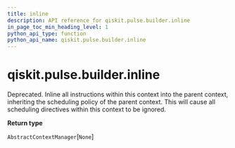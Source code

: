 ```yaml
---
title: inline
description: API reference for qiskit.pulse.builder.inline
in_page_toc_min_heading_level: 1
python_api_type: function
python_api_name: qiskit.pulse.builder.inline
---
```


<span id="qiskit-pulse-builder-inline" />

# qiskit.pulse.builder.inline

<Function id="qiskit.pulse.builder.inline" isDedicatedPage={true} github="https://github.com/qiskit/qiskit/tree/stable/0.19/qiskit/pulse/builder.py" signature="inline()">
  Deprecated. Inline all instructions within this context into the parent context, inheriting the scheduling policy of the parent context.

  <Admonition title="Warning" type="caution">
    This will cause all scheduling directives within this context to be ignored.
  </Admonition>

  **Return type**

  `AbstractContextManager`\[`None`]
</Function>

